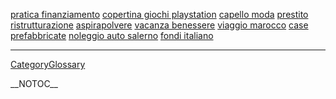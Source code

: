 <a href= http://pratica-finanziamento.blog-it.biz >pratica finanziamento</a>   <a href= http://copertina-giochi-playstation.it-blog.biz >copertina giochi playstation</a>   <a href= http://capello-moda.ml10.biz >capello moda</a>   <a href= http://prestito-ristrutturazione.blogs-it.biz >prestito ristrutturazione</a>   <a href= http://aspirapolvere.it-blogs.biz >aspirapolvere</a>   <a href= http://vacanza-benessere.blog-it.biz >vacanza benessere</a>   <a href= http://viaggio-marocco.ml10.biz >viaggio marocco</a>   <a href= http://case-prefabbricate.blog-it.biz >case prefabbricate</a>   <a href= http://noleggio-auto-salerno.blogs-it.biz >noleggio auto salerno</a>   <a href= http://fondi-italiano.ml10.biz >fondi italiano</a>
----
[[CategoryGlossary]]

__NOTOC__
